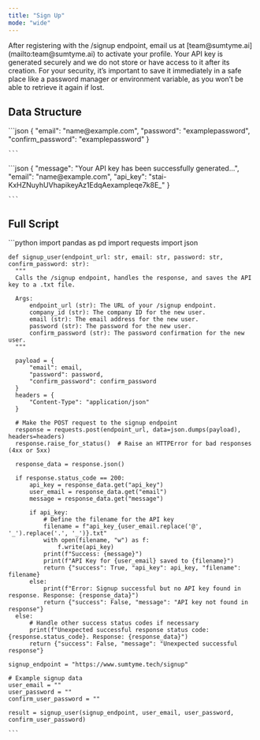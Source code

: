 ```yaml
---
title: "Sign Up"
mode: "wide"
---
```


<Note>
  After registering with the /signup endpoint, email us at [team@sumtyme.ai](mailto:team@sumtyme.ai) to activate your profile.
</Note>

<Warning>
  Your API key is generated securely and we do not store or have access to it after its creation. For your security, it’s important to save it immediately in a safe place like a password manager or environment variable, as you won’t be able to retrieve it again if lost.
</Warning>

## Data Structure

<AccordionGroup>
  <Accordion title="Input">
    ```json
    {
      "email": "name@example.com",
      "password": "examplepassword",
      "confirm_password": "examplepassword"
    }
    
    ```
  </Accordion>
  <Accordion title="Output">
    ```json
    {
        "message": "Your API key has been successfully generated...",
        "email": "name@example.com",
        "api_key": "stai-KxHZNuyhUVhapikeyAz1EdqAexampleqe7k8E_"
    } 
    
    ```
  </Accordion>
</AccordionGroup>

## Full Script 

<AccordionGroup>
  <Accordion title="Example Python Script">
    ```python
    import pandas as pd
    import requests 
    import json
    
    def signup_user(endpoint_url: str, email: str, password: str, confirm_password: str):
      """
      Calls the /signup endpoint, handles the response, and saves the API key to a .txt file.
    
      Args:
          endpoint_url (str): The URL of your /signup endpoint.
          company_id (str): The company ID for the new user.
          email (str): The email address for the new user.
          password (str): The password for the new user.
          confirm_password (str): The password confirmation for the new user.
      """
    
      payload = {
          "email": email,
          "password": password,
          "confirm_password": confirm_password
      }
      headers = {
          "Content-Type": "application/json"
      }
    
      # Make the POST request to the signup endpoint
      response = requests.post(endpoint_url, data=json.dumps(payload), headers=headers)
      response.raise_for_status()  # Raise an HTTPError for bad responses (4xx or 5xx)
    
      response_data = response.json()
    
      if response.status_code == 200:
          api_key = response_data.get("api_key")
          user_email = response_data.get("email")
          message = response_data.get("message")
    
          if api_key:
              # Define the filename for the API key
              filename = f"api_key_{user_email.replace('@', '_').replace('.', '_')}.txt"
              with open(filename, "w") as f:
                  f.write(api_key)
              print(f"Success: {message}")
              print(f"API Key for {user_email} saved to {filename}")
              return {"success": True, "api_key": api_key, "filename": filename}
          else:
              print(f"Error: Signup successful but no API key found in response. Response: {response_data}")
              return {"success": False, "message": "API key not found in response"}
      else:
          # Handle other success status codes if necessary
          print(f"Unexpected successful response status code: {response.status_code}. Response: {response_data}")
          return {"success": False, "message": "Unexpected successful response"}
    
    signup_endpoint = "https://www.sumtyme.tech/signup"
    
    # Example signup data
    user_email = ""
    user_password = ""
    confirm_user_password = ""
    
    result = signup_user(signup_endpoint, user_email, user_password, confirm_user_password)
    
    ```
  </Accordion>
</AccordionGroup>
